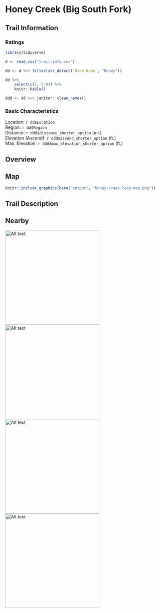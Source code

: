 # Honey Creek (Big South Fork)

## Trail Information

### Ratings

```r
library(tidyverse)

d <- read_csv("trail-info.csv")

dd <- d %>% filter(str_detect(`Hike Name`, "Honey"))

dd %>% 
    select(c(1, 5:8)) %>% 
    knitr::kable()

ddd <- dd %>% janitor::clean_names()
```

### Basic Characteristics

Location: `r dd$Location`  
Region: `r dd$Region`  
Distance: `r ddd$distance_shorter_option` (mi.)  
Elevation (Ascend): `r ddd$ascend_shorter_option`  (ft.)  
Max. Elevation: `r ddd$max_elevation_shorter_option` (ft.)  

## Overview

## Map

```r
knitr::include_graphics(here("output", "honey-creek-loop-map.png"))
```

## Trail Description

## Nearby

<img title="a title" alt="Alt text" src="img/honey-creek-cliffs.jpeg" width = "300">
<img title="a title" alt="Alt text" src="img/honey-creek-forest.jpeg" width = "300">
<img title="a title" alt="Alt text" src="img/honey-creek-rock.jpeg" width = "300">
<img title="a title" alt="Alt text" src="img/honey-waterfall.jpeg" width = "300">